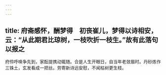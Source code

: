 ```yaml
---
---
---
```

title: 府斋感怀，酬梦得　初丧崔儿，梦得以诗相安，云：“从此期君比琼树，一枝吹折一枝生。”故有此落句以报之
---



府伶呼唤争先到，家酝提携动辄随。合是人生开眼日，自当年老敛眉时。丹砂炼作三铢土，玄发看成一把丝。劳寄新诗远安慰，不闻枯树更生枝。